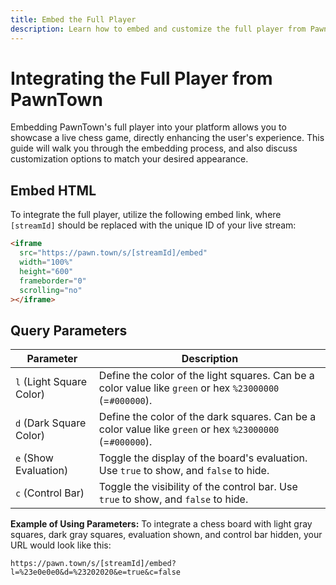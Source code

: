 ```yaml
---
title: Embed the Full Player
description: Learn how to embed and customize the full player from PawnTown on your website.
---
```


# Integrating the Full Player from PawnTown

Embedding PawnTown's full player into your platform allows you to showcase a live chess game, directly enhancing the user's experience. This guide will walk you through the embedding process, and also discuss customization options to match your desired appearance.

## Embed HTML

To integrate the full player, utilize the following embed link, where `[streamId]` should be replaced with the unique ID of your live stream:

```html copy
<iframe
  src="https://pawn.town/s/[streamId]/embed"
  width="100%"
  height="600"
  frameborder="0"
  scrolling="no"
></iframe>
```

## Query Parameters

| Parameter                | Description                                                                                               |
| ------------------------ | --------------------------------------------------------------------------------------------------------- |
| `l` (Light Square Color) | Define the color of the light squares. Can be a color value like `green` or hex `%23000000` (=`#000000`). |
| `d` (Dark Square Color)  | Define the color of the dark squares. Can be a color value like `green` or hex `%23000000` (=`#000000`).  |
| `e` (Show Evaluation)    | Toggle the display of the board's evaluation. Use `true` to show, and `false` to hide.                    |
| `c` (Control Bar)        | Toggle the visibility of the control bar. Use `true` to show, and `false` to hide.                        |

**Example of Using Parameters:**
To integrate a chess board with light gray squares, dark gray squares, evaluation shown, and control bar hidden, your URL would look like this:

```url copy
https://pawn.town/s/[streamId]/embed?l=%23e0e0e0&d=%23202020&e=true&c=false
```
